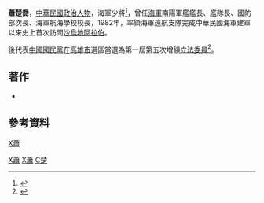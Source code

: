 {{Infobox_officeholder
| honorific-suffix= 海軍少將
| name = 蕭楚喬
| image name =
| width = 
| now = 中華民國（台灣）政治人士 
| period = 
| Sex = 男 
| Native place = [[江西省|江西]][[吉安市|吉安市]][[吉水县|吉水县]] 
| relatives = 家中兄妹四人，萧楚乔是长子。
| date of birth ={{Birth_date_and_age|1929|8|23}}
| nationality = {{ROC}}
| party = {{Kmt|19px}}
| allegiance = [[中華民國海軍|中華民國海軍]]
| branch =
| serviceyears = 
| rank = [[少將|少將]] 
| place of birth = 
| educate = 
*[[海軍軍官學校|海軍軍官學校]]39年班
*美國三軍工業大學國防管理班畢業
*三軍大學戰爭學院正期班畢業
| past = 
*[[海軍軍官學校|海軍軍官學校]]教官
*海軍總部作戰署組長
*大庾軍艦艦長
*中程軍艦艦長
*海軍南陽軍艦艦長、艦隊司令部督察長
*海軍兩棲部隊副指揮官
*海軍一九二艦隊艦隊長
*海軍七一敦睦支隊指揮官
*[[中華民國國防部|國防部]]後勤助理、次長
*[[外交部|外交部]]中烏經濟合作委員會委員
*高雄港務局海事評議委員
*海軍航海學校校長
*第一屆第五次增額[[立法委員|立法委員]]<br><span style="color: blue;">(1987年-1990年)</span>
}}
'''蕭楚喬'''{{BD|1929年|8月23日||||}}，[[中華民國|中華民國]][[政治人物|政治人物]]，海軍少將<ref>{{Cite web|title=備役上將胡鎮埔 要選立委 - 政治 - 自由時報電子報|url=https://news.ltn.com.tw/news/politics/paper/520556|accessdate=2020-05-02|date=2011-08-31|work=自由電子報|language=zh-TW}}</ref>，曾任[[海軍|海軍]]南陽軍艦艦長、艦隊長、國防部次長、海軍航海學校校長，1982年，率領海軍遠航支隊完成中華民國海軍建軍以來史上首次訪問[[沙烏地阿拉伯|沙烏地阿拉伯]]。

後代表[[中國國民黨|中國國民黨]]在[[高雄市|高雄市]]選區當選為第一屆第五次增額[[立法委員|立法委員]]<ref>{{Cite web |url=http://npl.ly.gov.tw/do/www/commissionerInfo?id=396&expireBack=01&expire=01&act=exp&keyword=&orderBy=name&nameOrder=true&eleDisOrder=false |title=立法院國會圖書館 第１屆立法委員個人資料 蕭楚喬 |accessdate=2008-07-30 |archive-date=2016-03-04 |archive-url=https://web.archive.org/web/20160304091505/http://npl.ly.gov.tw/do/www/commissionerInfo?id=396&expireBack=01&expire=01&act=exp&keyword=&orderBy=name&nameOrder=true&eleDisOrder=false |dead-url=no }}</ref>。


== 著作 ==
* {{cite book |last=蕭|first=楚喬 |year=2005 |title=英文.速戰速訣：擺脫文法輕鬆開口說 |publisher=棋碁文化出版社 |isbn=978-9-572-99779-6 }}

==參考資料==
<div class="references-small">
<references />
</div>

[[category:中華民國海軍少將|X蕭]]
[[Category:第一屆立法院第五次增額立法委員|X蕭]]
[[Category:中國國民黨黨員|X蕭]]
[[Category:蕭姓|C楚]]